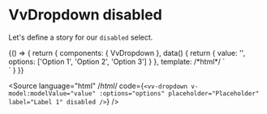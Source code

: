 
<Meta title="Components/Dropdown/Props/disabled" />

# VvDropdown disabled

Let's define a story for our `disabled` select.

<Canvas>
	<Story name="disabled">
		{() => {
			return {
				components: { VvDropdown },
				data() {
					return {
						value: '',
						options: ['Option 1', 'Option 2', 'Option 3']
					}
				},
				template:
					/*html*/
					`<div class="w-1/2">
						<vv-dropdown v-model:modelValue="value" :options="options" placeholder="Placeholder" label="Label 1" disabled />
					</div>`
			}
		}}
	</Story>
</Canvas>

<Source
	language="html"
	/*html*/
	code={`<vv-dropdown v-model:modelValue="value" :options="options" placeholder="Placeholder" label="Label 1" disabled />`}
/>
